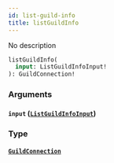 ```yaml
---
id: list-guild-info
title: listGuildInfo
---
```



No description

```graphql
listGuildInfo(
  input: ListGuildInfoInput!
): GuildConnection!
```


### Arguments

#### `input` ([`ListGuildInfoInput`](../../references/inputs/list-guild-info-input))




### Type

#### [`GuildConnection`](../../references/objects/guild-connection) 






